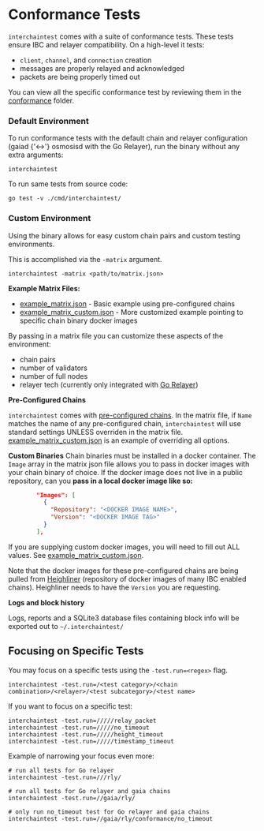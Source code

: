# Conformance Tests

`interchaintest` comes with a suite of conformance tests. These tests ensure IBC and relayer compatibility. On a high-level it tests:
- `client`, `channel`, and `connection` creation
- messages are properly relayed and acknowledged 
- packets are being properly timed out

You can view all the specific conformance test by reviewing them in the [conformance](../conformance/) folder.

### Default Environment
To run conformance tests with the default chain and relayer configuration (gaiad {'<->'} osmosisd with the Go Relayer), run the binary without any extra arguments:
```shell
interchaintest
```

To run same tests from source code:
```shell
go test -v ./cmd/interchaintest/
```
### Custom Environment
Using the binary allows for easy custom chain pairs and custom testing environments.

This is accomplished via the `-matrix` argument. 
```shell
interchaintest -matrix <path/to/matrix.json>
```

**Example Matrix Files:**
- [example_matrix.json](../cmd/interchaintest/example_matrix.json) - Basic example using pre-configured chains
- [example_matrix_custom.json](../cmd/interchaintest/example_matrix_custom.json) - More customized example pointing to specific chain binary docker images


By passing in a matrix file you can customize these aspects of the environment:
- chain pairs
- number of validators
- number of full nodes
- relayer tech (currently only integrated with [Go Relayer](https://github.com/cosmos/relayer))


**Pre-Configured Chains**

`interchaintest` comes with [pre-configured chains](../configuredChains.yaml). 
In the matrix file, if `Name` matches the name of any pre-configured chain, `interchaintest` will use standard settings UNLESS overriden in the matrix file. [example_matrix_custom.json](../cmd/interchaintest/example_matrix_custom.json) is an example of overriding all options.


**Custom Binaries**
Chain binaries must be installed in a docker container.
The `Image` array in the matrix json file allows you to pass in docker images with your chain binary of choice. 
If the docker image does not live in a public repository, can you **pass in a local docker image like so:**

```json
        "Images": [
          {
            "Repository": "<DOCKER IMAGE NAME>",
            "Version": "<DOCKER IMAGE TAG>"
          }
        ],
```

If you are supplying custom docker images, you will need to fill out ALL values. See [example_matrix_custom.json](../cmd/interchaintest/example_matrix_custom.json).


Note that the docker images for these pre-configured chains are being pulled from [Heighliner](https://github.com/strangelove-ventures/heighliner) (repository of docker images of many IBC enabled chains). Heighliner needs to have the `Version` you are requesting.


**Logs and block history**


Logs, reports and a SQLite3 database files containing block info will be exported out to `~/.interchaintest/`


## Focusing on Specific Tests

You may focus on a specific tests using the `-test.run=<regex>` flag.

```shell
interchaintest -test.run=/<test category>/<chain combination>/<relayer>/<test subcategory>/<test name>
```

If you want to focus on a specific test:

```shell
interchaintest -test.run=/////relay_packet
interchaintest -test.run=/////no_timeout
interchaintest -test.run=/////height_timeout
interchaintest -test.run=/////timestamp_timeout
```

Example of narrowing your focus even more:

```shell
# run all tests for Go relayer
interchaintest -test.run=///rly/

# run all tests for Go relayer and gaia chains
interchaintest -test.run=//gaia/rly/

# only run no_timeout test for Go relayer and gaia chains
interchaintest -test.run=//gaia/rly/conformance/no_timeout
```